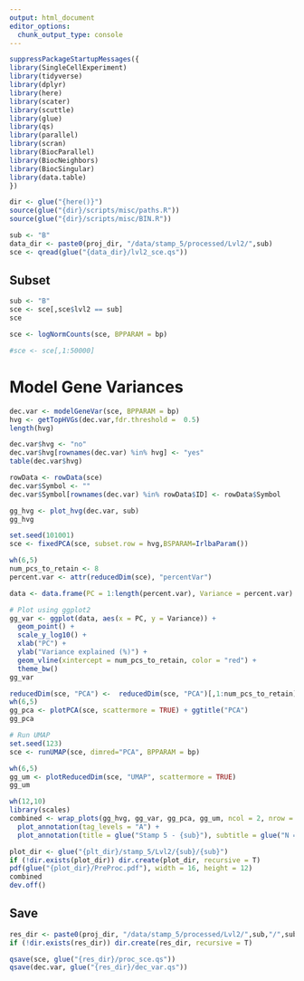 ```yaml
---
output: html_document
editor_options: 
  chunk_output_type: console
---
```


```r
suppressPackageStartupMessages({
library(SingleCellExperiment)
library(tidyverse)
library(dplyr)
library(here)
library(scater)
library(scuttle)
library(glue)
library(qs)
library(parallel)
library(scran)
library(BiocParallel)
library(BiocNeighbors)
library(BiocSingular)
library(data.table)
})
```

```r
dir <- glue("{here()}")
source(glue("{dir}/scripts/misc/paths.R"))
source(glue("{dir}/scripts/misc/BIN.R"))
```

```r
sub <- "B"
data_dir <- paste0(proj_dir, "/data/stamp_5/processed/Lvl2/",sub)
sce <- qread(glue("{data_dir}/lvl2_sce.qs"))
```


## Subset
```r
sub <- "B"
sce <- sce[,sce$lvl2 == sub]
sce
```

```r
sce <- logNormCounts(sce, BPPARAM = bp)
```


```r
#sce <- sce[,1:50000]
```

# Model Gene Variances
```r
dec.var <- modelGeneVar(sce, BPPARAM = bp)
hvg <- getTopHVGs(dec.var,fdr.threshold =  0.5)
length(hvg)
```

```r
dec.var$hvg <- "no"
dec.var$hvg[rownames(dec.var) %in% hvg] <- "yes"
table(dec.var$hvg)
```


```r
rowData <- rowData(sce)
dec.var$Symbol <- ""
dec.var$Symbol[rownames(dec.var) %in% rowData$ID] <- rowData$Symbol
```


```r
gg_hvg <- plot_hvg(dec.var, sub)
gg_hvg
```

```r
set.seed(101001)
sce <- fixedPCA(sce, subset.row = hvg,BSPARAM=IrlbaParam())
```


```r
wh(6,5)
num_pcs_to_retain <- 8
percent.var <- attr(reducedDim(sce), "percentVar")

data <- data.frame(PC = 1:length(percent.var), Variance = percent.var)

# Plot using ggplot2
gg_var <- ggplot(data, aes(x = PC, y = Variance)) +
  geom_point() +
  scale_y_log10() +
  xlab("PC") +
  ylab("Variance explained (%)") +
  geom_vline(xintercept = num_pcs_to_retain, color = "red") +
  theme_bw()
gg_var
```


```r
reducedDim(sce, "PCA") <-  reducedDim(sce, "PCA")[,1:num_pcs_to_retain]
wh(6,5)
gg_pca <- plotPCA(sce, scattermore = TRUE) + ggtitle("PCA")
gg_pca
```


```r
# Run UMAP
set.seed(123)
sce <- runUMAP(sce, dimred="PCA", BPPARAM = bp)
```


```r
wh(6,5)
gg_um <- plotReducedDim(sce, "UMAP", scattermore = TRUE) 
gg_um
```

```r
wh(12,10)
library(scales)
combined <- wrap_plots(gg_hvg, gg_var, gg_pca, gg_um, ncol = 2, nrow = 2) +
  plot_annotation(tag_levels = "A") + 
  plot_annotation(title = glue("Stamp 5 - {sub}"), subtitle = glue("N = {comma(ncol(sce))} cells"))
```

```r
plot_dir <- glue("{plt_dir}/stamp_5/Lvl2/{sub}/{sub}")
if (!dir.exists(plot_dir)) dir.create(plot_dir, recursive = T)
pdf(glue("{plot_dir}/PreProc.pdf"), width = 16, height = 12)
combined
dev.off()
```


## Save
```r
res_dir <- paste0(proj_dir, "/data/stamp_5/processed/Lvl2/",sub,"/",sub)
if (!dir.exists(res_dir)) dir.create(res_dir, recursive = T)

qsave(sce, glue("{res_dir}/proc_sce.qs"))
qsave(dec.var, glue("{res_dir}/dec_var.qs"))
```
